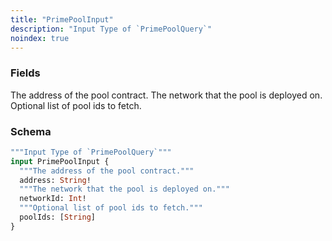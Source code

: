 ```yaml
---
title: "PrimePoolInput"
description: "Input Type of `PrimePoolQuery`"
noindex: true
---
```


### Fields

<ResponseField name="address" type="String!" required>
  The address of the pool contract.
</ResponseField>

<ResponseField name="networkId" type="Int!" required>
  The network that the pool is deployed on.
</ResponseField>

<ResponseField name="poolIds" type="[String]">
  Optional list of pool ids to fetch.
</ResponseField>

### Schema


```graphql 
"""Input Type of `PrimePoolQuery`"""
input PrimePoolInput {
  """The address of the pool contract."""
  address: String!
  """The network that the pool is deployed on."""
  networkId: Int!
  """Optional list of pool ids to fetch."""
  poolIds: [String]
}
```
